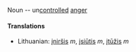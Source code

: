 Noun -- un[[controlled]] [[anger]]

====Translations====
*Lithuanian: [[įniršis]] ''m'', [[įsiūtis]] ''m'', [[įtūžis]] ''m''